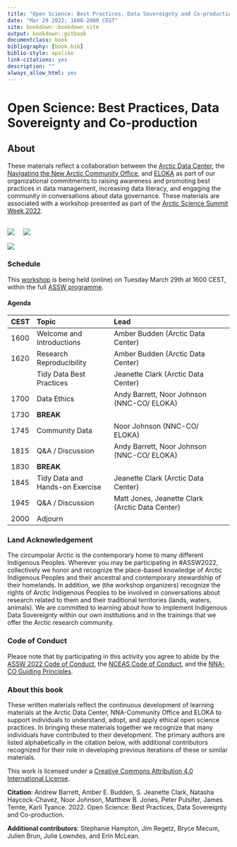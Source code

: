 ```yaml
--- 
title: "Open Science: Best Practices, Data Sovereignty and Co-production"
date: "Mar 29 2022; 1600-2000 CEST"
site: bookdown::bookdown_site
output: bookdown::gitbook
documentclass: book
bibliography: [book.bib]
biblio-style: apalike
link-citations: yes
description: ""
always_allow_html: yes
---
```


# Open Science: Best Practices, Data Sovereignty and Co-production {-#reproducible-research-techniques-for-synthesis}

## About {-}

These materials reflect a collaboration between the [Arctic Data Center](https://arcticdata.io), the [Navigating the New Arctic Community Office](https://nna-co.org), and [ELOKA](https://eloka-arctic.org) as part of our organizational commitments to raising awareness and promoting best practices in data management, increasing data literacy, and engaging the community in conversations about data governance. These materials are associated with a workshop presented as part of the [Arctic Science Summit Week 2022](https://www.assw.info).
<br><br>

![](images/arctic-data-center.png)&nbsp;&nbsp;&nbsp;&nbsp;&nbsp;![](images/nna_alpha_logo_0.png)

![](images/eloka_logo_updated_0.png)

### Schedule {-}

This [workshop](https://assw.info/sessions/open-science-best-practices-data-sovereignty-and-co-production) is being held (online) on Tuesday March 29th at 1600 CEST, within the full [ASSW programme](https://assw.info/programme/assw-2022-full-programme). 

#### Agenda {-}

|CEST|Topic|Lead|
|:-|:------|:----------|
|1600|Welcome and Introductions|Amber Budden (Arctic Data Center)
|1620|Research Reproducibility|Amber Budden (Arctic Data Center)
||Tidy Data Best Practices|Jeanette Clark (Arctic Data Center)
|1700|Data Ethics|Andy Barrett, Noor Johnson (NNC-CO/ ELOKA)
|1730|**BREAK**|
|1745|Community Data|Noor Johnson (NNC-CO/ ELOKA)
|1815|Q&A / Discussion|Andy Barrett, Noor Johnson (NNC-CO/ ELOKA)
|1830|**BREAK**|
|1845|Tidy Data and Hands-on Exercise|Jeanette Clark (Arctic Data Center)
|1945|Q&A / Discussion|Matt Jones, Jeanette Clark  (Arctic Data Center)
|2000|Adjourn|


### Land Acknowledgement {-}
The circumpolar Arctic is the contemporary home to many different Indigenous Peoples. Wherever you may be participating in #ASSW2022, collectively we honor and recognize the place-based knowledge of Arctic Indigenous Peoples and their ancestral and contemporary stewardship of their homelands. In addition, we (the workshop organizers) recognize the rights of Arctic Indigenous Peoples to be involved in conversations about research related to them and their traditional territories (lands, waters, animals). We are committed to learning about how to implement Indigenous Data Sovereignty within our own institutions and in the trainings that we offer the Arctic research community.

### Code of Conduct {-}
Please note that by participating in this activity you agree to abide by the [ASSW 2022 Code of Conduct](https://www.assw.info/programme/assw-code-of-conduct),  the [NCEAS Code of Conduct](https://www.nceas.ucsb.edu/sites/default/files/2021-11/NCEAS_Code-of-Conduct_Nov2021_0.pdf), and the [NNA-CO Guiding Principles](https://nna-co.org/guiding-principles). 


### About this book {-}

These written materials reflect the continuous development of learning materials at the Arctic Data Center, NNA-Community Office and ELOKA to support individuals to understand, adopt, and apply ethical open science practices. In bringing these materials together we recognize that many individuals have contributed to their development. The primary authors are listed alphabetically in the citation below, with additional contributors recognized for their role in developing previous iterations of these or similar materials.

This work is licensed under a [Creative Commons Attribution 4.0 International License](http://creativecommons.org/licenses/by/4.0/).

**Citation**: Andrew Barrett, Amber E. Budden, S. Jeanette Clark, Natasha Haycock-Chavez, Noor Johnson, Matthew B. Jones, Peter Pulsifer, James Temte, Karli Tyance. 2022. Open Science: Best Practices, Data Sovereignty and Co-production.

**Additional contributors**: Stephanie Hampton, Jim Regetz, Bryce Mecum, Julien Brun, Julie Lowndes, and Erin McLean.
